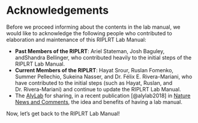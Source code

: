 # Acknowledgements {-}

Before we proceed informing about the contents in the lab manual, we would like to acknowledge the following people who contributed to elaboration and maintenance of this RIPLRT Lab Manual:

- **Past Members of the RIPLRT**: Ariel Stateman, Josh Baguley, andShandra Bellinger, who contributed heavily to the initial steps of the RIPLRT Lab Manual.
- **Current Members of the RIPLRT**: Hayat Srour, Ruslan Fomenko, Summer Pellechio, Sukeina Nasser, and Dr. Félix E. Rivera-Mariani, who have contributed to the initial steps (such as Hayat, Ruslan, and Dr. Rivera-Mariani) and continue to update the RIPLRT Lab Manual.
- The [AlyLab](https://www.alylab.org/) for sharing, in a recent publication [@alylab2018] in [Nature News and Comments](https://www.nature.com/articles/d41586-018-06167-w), the idea and benefits of having a lab manual. 


Now, let’s get back to the RIPLRT Lab Manual!


